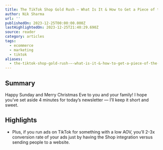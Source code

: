 ```yaml
---
title: The TikTok Shop Gold Rush — What Is It & How to Get a Piece of the Action
author: Nik Sharma
url: ''
publishedOn: 2023-12-25T00:00:00.000Z
lastHighlightedOn: 2023-12-25T21:40:29.690Z
source: reader
category: articles
tags:
  - ecommerce
  - marketing
  - tiktok
aliases:
  - the-tiktok-shop-gold-rush-—-what-is-it-&-how-to-get-a-piece-of-the-action
---
```

## Summary

Happy Sunday and Merry Christmas Eve to you and your family! I hope you’ve set aside 4 minutes for today’s newsletter — I’ll keep it short and sweet.

## Highlights
- Plus, if you run ads on TikTok for something with a low AOV, you’ll 2-3x conversion rate of your ads just by having the Shop integration versus sending people to a website.

